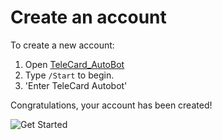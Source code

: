# Create an account

To create a new account:
1. Open [TeleCard_AutoBot](https://t.me/TeleCard_AutoBot) 
2. Type `/Start` to begin.
3. 'Enter TeleCard Autobot'

Congratulations, your account has been created!

![Get Started](https://files-hosdt.vercel.app/TeleCard_Started.png/)

